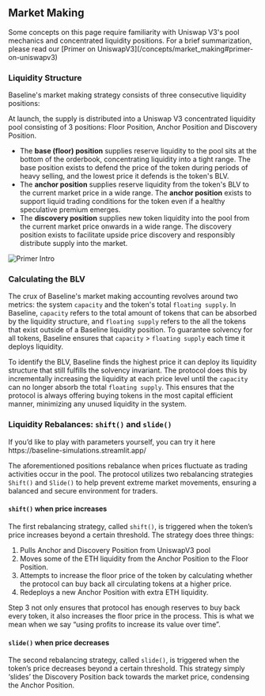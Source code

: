 
## Market Making

<Callout>
  Some concepts on this page require familiarity with Uniswap V3's pool
  mechanics and concentrated liquidity positions. For a brief summarization,
  please read our [Primer on
  UniswapV3](/concepts/market_making#primer-on-uniswapv3)
</Callout>

### Liquidity Structure

Baseline's market making strategy consists of three consecutive liquidity positions:

At launch, the supply is distributed into a Uniswap V3 concentrated liquidity pool consisting of 3 positions: Floor Position, Anchor Position and Discovery Position.

- The **base (floor) position** supplies reserve liquidity to the pool sits at the bottom of the orderbook, concentrating liquidity into a tight range. The base position exists to defend the price of the token during periods of heavy selling, and the lowest price it defends is the token's BLV.
- The **anchor position** supplies reserve liquidity from the token's BLV to the current market price in a wide range. The **anchor position** exists to support liquid trading conditions for the token even if a healthy speculative premium emerges.
- The **discovery position** supplies new token liquidity into the pool from the current market price onwards in a wide range. The discovery position exists to facilitate upside price discovery and responsibly distribute supply into the market.

![Primer Intro](/assets/positions.png)

### Calculating the BLV

The crux of Baseline's market making accounting revolves around two metrics: the system `capacity` and the token's total `floating supply`. In Baseline, `capacity` refers to the total amount of tokens that can be absorbed by the liquidity structure, and `floating supply` refers to the all the tokens that exist outside of a Baseline liquidity position. To guarantee solvency for all tokens, Baseline ensures that `capacity` > `floating supply` each time it deploys liquidity.

To identify the BLV, Baseline finds the highest price it can deploy its liquidity structure that still fulfills the solvency invariant. The protocol does this by incrementally increasing the liquidity at each price level until the `capacity` can no longer absorb the total `floating supply`. This ensures that the protocol is always offering buying tokens in the most capital efficient manner, minimizing any unused liquidity in the system.

### Liquidity Rebalances: `shift()` and `slide()`

<Callout>
  If you’d like to play with parameters yourself, you can try it here
  https://baseline-simulations.streamlit.app/
</Callout>

The aforementioned positions rebalance when prices fluctuate as trading activities occur in the pool. The protocol utilizes two rebalancing strategies `Shift()` and `Slide()` to help prevent extreme market movements, ensuring a balanced and secure environment for traders.

#### `shift()` when price increases

The first rebalancing strategy, called `shift()`, is triggered when the token’s price increases beyond a certain threshold. The strategy does three things:

1. Pulls Anchor and Discovery Position from UniswapV3 pool
2. Moves some of the ETH liquidity from the Anchor Position to the Floor Position.
3. Attempts to increase the floor price of the token by calculating whether the protocol can buy back all circulating tokens at a higher price.
4. Redeploys a new Anchor Position with extra ETH liquidity.

Step 3 not only ensures that protocol has enough reserves to buy back every token, it also increases the floor price in the process. This is what we mean when we say “using profits to increase its value over time”.

#### `slide()` when price decreases

The second rebalancing strategy, called `slide()`, is triggered when the token’s price decreases beyond a certain threshold. This strategy simply ‘slides’ the Discovery Position back towards the market price, condensing the Anchor Position.
